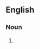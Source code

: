 {{also|post-nouns}}

==English==

===Noun===
{{head|en|noun form}}

# {{plural of|postnoun|lang=en}}